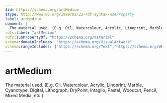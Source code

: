```yaml
---
$id: https://schema.org/artMedium
$type: http://www.w3.org/1999/02/22-rdf-syntax-ns#Property
label: artMedium
comment: |
  The material used. (E.g. Oil, Watercolour, Acrylic, Linoprint, Marble, Cyanotype, Digital, Lithograph, DryPoint, Intaglio, Pastel, Woodcut, Pencil, Mixed Media, etc.)
rdfs:label: "artMedium"
rdfs:subPropertyOf: "https://schema.org/material"
schema:domainIncludes: "https://schema.org/VisualArtwork"
schema:rangeIncludes: ["https://schema.org/Text","https://schema.org/URL"]
---
```


# artMedium

The material used. (E.g. Oil, Watercolour, Acrylic, Linoprint, Marble, Cyanotype, Digital, Lithograph, DryPoint, Intaglio, Pastel, Woodcut, Pencil, Mixed Media, etc.)

